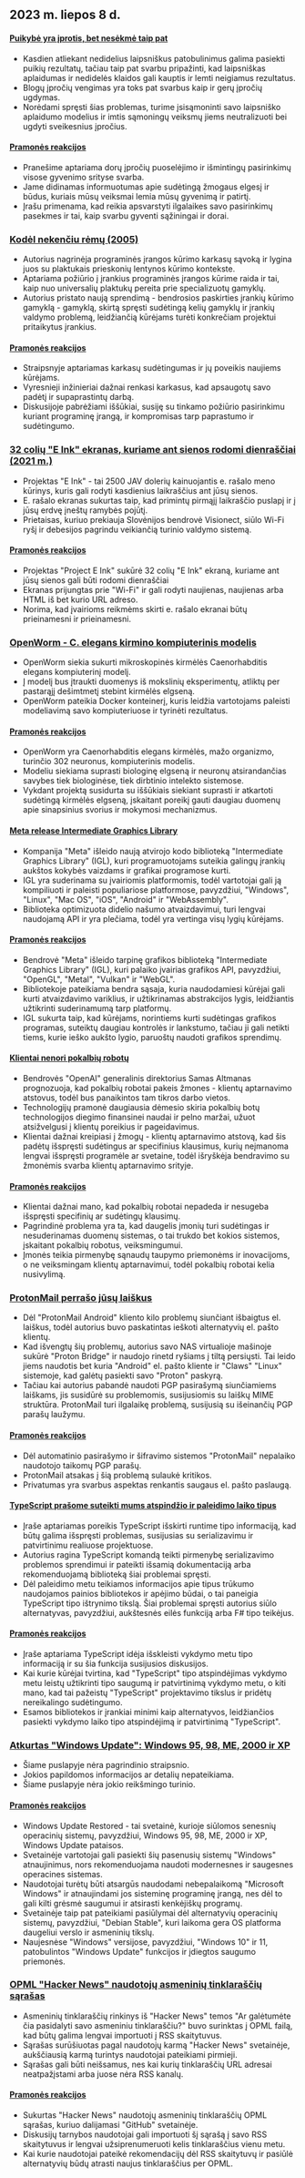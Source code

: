 

<CallToAction />

<Steps>

## 2023 m. liepos 8 d.

#### [Puikybė yra įprotis, bet nesėkmė taip pat](https://awesomekling.github.io/Excellence-is-a-habit-but-so-is-failure/)

- Kasdien atliekant nedidelius laipsniškus patobulinimus galima pasiekti puikių rezultatų, tačiau taip pat svarbu pripažinti, kad laipsniškas aplaidumas ir nedidelės klaidos gali kauptis ir lemti neigiamus rezultatus.
- Blogų įpročių vengimas yra toks pat svarbus kaip ir gerų įpročių ugdymas.
- Norėdami spręsti šias problemas, turime įsisąmoninti savo laipsniško aplaidumo modelius ir imtis sąmoningų veiksmų jiems neutralizuoti bei ugdyti sveikesnius įpročius.

#### [Pramonės reakcijos](http://news.ycombinator.com/item?id=36628356)

- Pranešime aptariama dorų įpročių puoselėjimo ir išmintingų pasirinkimų visose gyvenimo srityse svarba.
- Jame didinamas informuotumas apie sudėtingą žmogaus elgesį ir būdus, kuriais mūsų veiksmai lemia mūsų gyvenimą ir patirtį.
- Įrašu primenama, kad reikia apsvarstyti ilgalaikes savo pasirinkimų pasekmes ir tai, kaip svarbu gyventi sąžiningai ir dorai.

### [Kodėl nekenčiu rėmų (2005)](https://factoryfactoryfactory.net/)

- Autorius nagrinėja programinės įrangos kūrimo karkasų sąvoką ir lygina juos su plaktukais prieskonių lentynos kūrimo kontekste.
- Aptariama požiūrio į įrankius programinės įrangos kūrime raida ir tai, kaip nuo universalių plaktukų pereita prie specializuotų gamyklų.
- Autorius pristato naują sprendimą - bendrosios paskirties įrankių kūrimo gamyklą - gamyklą, skirtą spręsti sudėtingą kelių gamyklų ir įrankių valdymo problemą, leidžiančią kūrėjams turėti konkrečiam projektui pritaikytus įrankius.

#### [Pramonės reakcijos](http://news.ycombinator.com/item?id=36637655)

- Straipsnyje aptariamas karkasų sudėtingumas ir jų poveikis naujiems kūrėjams.
- Vyresnieji inžinieriai dažnai renkasi karkasus, kad apsaugotų savo padėtį ir supaprastintų darbą.
- Diskusijoje pabrėžiami iššūkiai, susiję su tinkamo požiūrio pasirinkimu kuriant programinę įrangą, ir kompromisas tarp paprastumo ir sudėtingumo.

### [32 colių "E Ink" ekranas, kuriame ant sienos rodomi dienraščiai (2021 m.)](https://projecteink.com/pages/about)

- Projektas "E Ink" - tai 2500 JAV dolerių kainuojantis e. rašalo meno kūrinys, kuris gali rodyti kasdienius laikraščius ant jūsų sienos.
- E. rašalo ekranas sukurtas taip, kad primintų pirmąjį laikraščio puslapį ir į jūsų erdvę įneštų ramybės pojūtį.
- Prietaisas, kuriuo prekiauja Slovėnijos bendrovė Visionect, siūlo Wi-Fi ryšį ir debesijos pagrindu veikiančią turinio valdymo sistemą.

#### [Pramonės reakcijos](http://news.ycombinator.com/item?id=36629085)

- Projektas "Project E Ink" sukūrė 32 colių "E Ink" ekraną, kuriame ant jūsų sienos gali būti rodomi dienraščiai
- Ekranas prijungtas prie "Wi-Fi" ir gali rodyti naujienas, naujienas arba HTML iš bet kurio URL adreso.
- Norima, kad įvairioms reikmėms skirti e. rašalo ekranai būtų prieinamesni ir prieinamesni.

### [OpenWorm - C. elegans kirmino kompiuterinis modelis](https://github.com/openworm/OpenWorm)

- OpenWorm siekia sukurti mikroskopinės kirmėlės Caenorhabditis elegans kompiuterinį modelį.
- Į modelį bus įtraukti duomenys iš mokslinių eksperimentų, atliktų per pastarąjį dešimtmetį stebint kirmėlės elgseną.
- OpenWorm pateikia Docker konteinerį, kuris leidžia vartotojams paleisti modeliavimą savo kompiuteriuose ir tyrinėti rezultatus.

#### [Pramonės reakcijos](http://news.ycombinator.com/item?id=36628258)

- OpenWorm yra Caenorhabditis elegans kirmėlės, mažo organizmo, turinčio 302 neuronus, kompiuterinis modelis.
- Modeliu siekiama suprasti biologinę elgseną ir neuronų atsirandančias savybes tiek biologinėse, tiek dirbtinio intelekto sistemose.
- Vykdant projektą susidurta su iššūkiais siekiant suprasti ir atkartoti sudėtingą kirmėlės elgseną, įskaitant poreikį gauti daugiau duomenų apie sinapsinius svorius ir mokymosi mechanizmus.

#### [Meta release Intermediate Graphics Library](https://www.khronos.org/blog/meta-uses-khronos-open-standards-in-new-intermediate-graphics-library)

- Kompanija "Meta" išleido naują atvirojo kodo biblioteką "Intermediate Graphics Library" (IGL), kuri programuotojams suteikia galingų įrankių aukštos kokybės vaizdams ir grafikai programose kurti.
- IGL yra suderinama su įvairiomis platformomis, todėl vartotojai gali ją kompiliuoti ir paleisti populiariose platformose, pavyzdžiui, "Windows", "Linux", "Mac OS", "iOS", "Android" ir "WebAssembly".
- Biblioteka optimizuota didelio našumo atvaizdavimui, turi lengvai naudojamą API ir yra plečiama, todėl yra vertinga visų lygių kūrėjams.

#### [Pramonės reakcijos](http://news.ycombinator.com/item?id=36635526)

- Bendrovė "Meta" išleido tarpinę grafikos biblioteką "Intermediate Graphics Library" (IGL), kuri palaiko įvairias grafikos API, pavyzdžiui, "OpenGL", "Metal", "Vulkan" ir "WebGL".
- Bibliotekoje pateikiama bendra sąsaja, kuria naudodamiesi kūrėjai gali kurti atvaizdavimo variklius, ir užtikrinamas abstrakcijos lygis, leidžiantis užtikrinti suderinamumą tarp platformų.
- IGL sukurta taip, kad kūrėjams, norintiems kurti sudėtingas grafikos programas, suteiktų daugiau kontrolės ir lankstumo, tačiau ji gali netikti tiems, kurie ieško aukšto lygio, paruoštų naudoti grafikos sprendimų.

#### [Klientai nenori pokalbių robotų](https://creativegood.com/blog/23/why-customers-dont-want-chat-bots.html)

- Bendrovės "OpenAI" generalinis direktorius Samas Altmanas prognozuoja, kad pokalbių robotai pakeis žmones - klientų aptarnavimo atstovus, todėl bus panaikintos tam tikros darbo vietos.
- Technologijų pramonė daugiausia dėmesio skiria pokalbių botų technologijos diegimo finansinei naudai ir pelno maržai, užuot atsižvelgusi į klientų poreikius ir pageidavimus.
- Klientai dažnai kreipiasi į žmogų - klientų aptarnavimo atstovą, kad šis padėtų išspręsti sudėtingus ar specifinius klausimus, kurių neįmanoma lengvai išspręsti programėle ar svetaine, todėl išryškėja bendravimo su žmonėmis svarba klientų aptarnavimo srityje.

#### [Pramonės reakcijos](http://news.ycombinator.com/item?id=36625302)

- Klientai dažnai mano, kad pokalbių robotai nepadeda ir nesugeba išspręsti specifinių ar sudėtingų klausimų.
- Pagrindinė problema yra ta, kad daugelis įmonių turi sudėtingas ir nesuderinamas duomenų sistemas, o tai trukdo bet kokios sistemos, įskaitant pokalbių robotus, veiksmingumui.
- Įmonės teikia pirmenybę sąnaudų taupymo priemonėms ir inovacijoms, o ne veiksmingam klientų aptarnavimui, todėl pokalbių robotai kelia nusivylimą.

### [ProtonMail perrašo jūsų laiškus](http://jfloren.net/b/2023/7/7/0)

- Dėl "ProtonMail Android" kliento kilo problemų siunčiant išbaigtus el. laiškus, todėl autorius buvo paskatintas ieškoti alternatyvių el. pašto klientų.
- Kad išvengtų šių problemų, autorius savo NAS virtualioje mašinoje sukūrė "Proton Bridge" ir naudojo rinetd ryšiams į tiltą persiųsti. Tai leido jiems naudotis bet kuria "Android" el. pašto kliente ir "Claws" "Linux" sistemoje, kad galėtų pasiekti savo "Proton" paskyrą.
- Tačiau kai autorius pabandė naudoti PGP pasirašymą siunčiamiems laiškams, jis susidūrė su problemomis, susijusiomis su laiškų MIME struktūra. ProtonMail turi ilgalaikę problemą, susijusią su išeinančių PGP parašų laužymu.

#### [Pramonės reakcijos](http://news.ycombinator.com/item?id=36639530)

- Dėl automatinio pasirašymo ir šifravimo sistemos "ProtonMail" nepalaiko naudotojo taikomų PGP parašų.
- ProtonMail atsakas į šią problemą sulaukė kritikos.
- Privatumas yra svarbus aspektas renkantis saugaus el. pašto paslaugą.

#### [TypeScript prašome suteikti mums atspindžio ir paleidimo laiko tipus](https://github.com/akutruff/typescript-needs-types)

- Įraše aptariamas poreikis TypeScript išskirti runtime tipo informaciją, kad būtų galima išspręsti problemas, susijusias su serializavimu ir patvirtinimu realiuose projektuose.
- Autorius ragina TypeScript komandą teikti pirmenybę serializavimo problemos sprendimui ir pateikti išsamią dokumentaciją arba rekomenduojamą biblioteką šiai problemai spręsti.
- Dėl paleidimo metu teikiamos informacijos apie tipus trūkumo naudojamos painios bibliotekos ir apėjimo būdai, o tai paneigia TypeScript tipo ištrynimo tikslą. Šiai problemai spręsti autorius siūlo alternatyvas, pavyzdžiui, aukštesnės eilės funkciją arba F# tipo teikėjus.

#### [Pramonės reakcijos](http://news.ycombinator.com/item?id=36637221)

- Įraše aptariama TypeScript idėja išskleisti vykdymo metu tipo informaciją ir su šia funkcija susijusios diskusijos.
- Kai kurie kūrėjai tvirtina, kad "TypeScript" tipo atspindėjimas vykdymo metu leistų užtikrinti tipo saugumą ir patvirtinimą vykdymo metu, o kiti mano, kad tai pažeistų "TypeScript" projektavimo tikslus ir pridėtų nereikalingo sudėtingumo.
- Esamos bibliotekos ir įrankiai minimi kaip alternatyvos, leidžiančios pasiekti vykdymo laiko tipo atspindėjimą ir patvirtinimą "TypeScript".

### [Atkurtas "Windows Update": Windows 95, 98, ME, 2000 ir XP](http://windowsupdaterestored.com/)

- Šiame puslapyje nėra pagrindinio straipsnio.
- Jokios papildomos informacijos ar detalių nepateikiama.
- Šiame puslapyje nėra jokio reikšmingo turinio.

#### [Pramonės reakcijos](http://news.ycombinator.com/item?id=36630652)

- Windows Update Restored - tai svetainė, kurioje siūlomos senesnių operacinių sistemų, pavyzdžiui, Windows 95, 98, ME, 2000 ir XP, Windows Update pataisos.
- Svetainėje vartotojai gali pasiekti šių pasenusių sistemų "Windows" atnaujinimus, nors rekomenduojama naudoti modernesnes ir saugesnes operacines sistemas.
- Naudotojai turėtų būti atsargūs naudodami nebepalaikomą "Microsoft Windows" ir atnaujindami jos sisteminę programinę įrangą, nes dėl to gali kilti grėsmė saugumui ir atsirasti kenkėjiškų programų.
- Svetainėje taip pat pateikiami pasiūlymai dėl alternatyvių operacinių sistemų, pavyzdžiui, "Debian Stable", kuri laikoma gera OS platforma daugeliui verslo ir asmeninių tikslų.
- Naujesnėse "Windows" versijose, pavyzdžiui, "Windows 10" ir 11, patobulintos "Windows Update" funkcijos ir įdiegtos saugumo priemonės.

### [OPML "Hacker News" naudotojų asmeninių tinklaraščių sąrašas](https://github.com/outcoldman/hackernews-personal-blogs)

- Asmeninių tinklaraščių rinkinys iš "Hacker News" temos "Ar galėtumėte čia pasidalyti savo asmeniniu tinklaraščiu?" buvo surinktas į OPML failą, kad būtų galima lengvai importuoti į RSS skaitytuvus.
- Sąrašas surūšiuotas pagal naudotojų karmą "Hacker News" svetainėje, aukščiausią karmą turintys naudotojai pateikiami pirmieji.
- Sąrašas gali būti neišsamus, nes kai kurių tinklaraščių URL adresai neatpažįstami arba juose nėra RSS kanalų.

#### [Pramonės reakcijos](http://news.ycombinator.com/item?id=36627112)

- Sukurtas "Hacker News" naudotojų asmeninių tinklaraščių OPML sąrašas, kuriuo dalijamasi "GitHub" svetainėje.
- Diskusijų tarnybos naudotojai gali importuoti šį sąrašą į savo RSS skaitytuvus ir lengvai užsiprenumeruoti kelis tinklaraščius vienu metu.
- Kai kurie naudotojai pateikė rekomendacijų dėl RSS skaitytuvų ir pasiūlė alternatyvių būdų atrasti naujus tinklaraščius per OPML.

</Steps>
